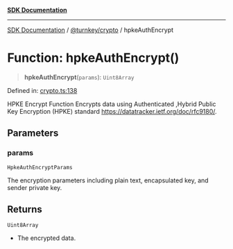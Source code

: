 [**SDK Documentation**](../../../README.mdx)

***

[SDK Documentation](../../../packages.mdx) / [@turnkey/crypto](../README.mdx) / hpkeAuthEncrypt

# Function: hpkeAuthEncrypt()

> **hpkeAuthEncrypt**(`params`): `Uint8Array`

Defined in: [crypto.ts:138](https://github.com/tkhq/sdk/blob/e1b1a69bdd608320aaf03cc2dbbf68dc0c52b28d/packages/crypto/src/crypto.ts#L138)

HPKE Encrypt Function
Encrypts data using Authenticated ,Hybrid Public Key Encryption (HPKE) standard https://datatracker.ietf.org/doc/rfc9180/.

## Parameters

### params

`HpkeAuthEncryptParams`

The encryption parameters including plain text, encapsulated key, and sender private key.

## Returns

`Uint8Array`

- The encrypted data.
